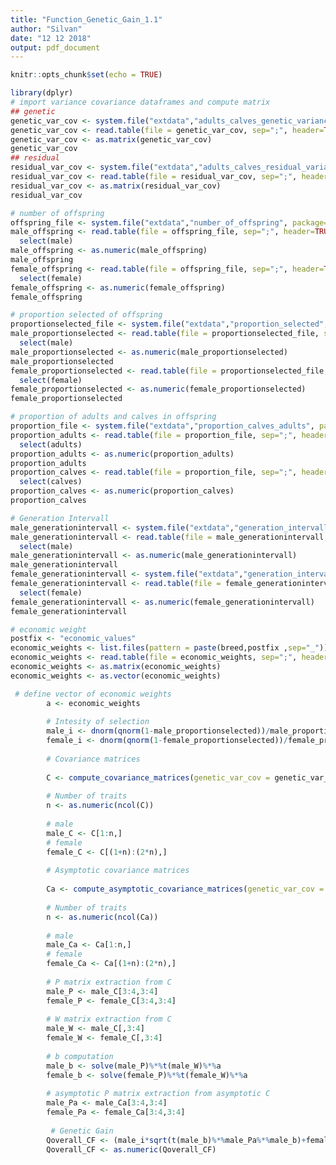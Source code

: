 ```yaml
---
title: "Function_Genetic_Gain_1.1"
author: "Silvan"
date: "12 12 2018"
output: pdf_document
---
```


```r
knitr::opts_chunk$set(echo = TRUE)
```

```r

library(dplyr)
# import variance covariance dataframes and compute matrix
## genetic
genetic_var_cov <- system.file("extdata","adults_calves_genetic_variances_covariances", package="Exemplary")
genetic_var_cov <- read.table(file = genetic_var_cov, sep=";", header=TRUE)
genetic_var_cov <- as.matrix(genetic_var_cov)
genetic_var_cov
## residual
residual_var_cov <- system.file("extdata","adults_calves_residual_variances_covariances", package="Exemplary")
residual_var_cov <- read.table(file = residual_var_cov, sep=";", header=TRUE)
residual_var_cov <- as.matrix(residual_var_cov)
residual_var_cov

# number of offspring
offspring_file <- system.file("extdata","number_of_offspring", package="Exemplary")
male_offspring <- read.table(file = offspring_file, sep=";", header=TRUE) %>%
  select(male)
male_offspring <- as.numeric(male_offspring)
male_offspring
female_offspring <- read.table(file = offspring_file, sep=";", header=TRUE) %>%
  select(female)
female_offspring <- as.numeric(female_offspring)
female_offspring

# proportion selected of offspring
proportionselected_file <- system.file("extdata","proportion_selected", package="Exemplary")
male_proportionselected <- read.table(file = proportionselected_file, sep=";", header=TRUE) %>%
  select(male)
male_proportionselected <- as.numeric(male_proportionselected)
male_proportionselected
female_proportionselected <- read.table(file = proportionselected_file, sep=";", header=TRUE) %>%
  select(female)
female_proportionselected <- as.numeric(female_proportionselected)
female_proportionselected

# proportion of adults and calves in offspring
proportion_file <- system.file("extdata","proportion_calves_adults", package="Exemplary")
proportion_adults <- read.table(file = proportion_file, sep=";", header=TRUE) %>%
  select(adults)
proportion_adults <- as.numeric(proportion_adults)
proportion_adults
proportion_calves <- read.table(file = proportion_file, sep=";", header=TRUE) %>%
  select(calves)
proportion_calves <- as.numeric(proportion_calves)
proportion_calves

# Generation Intervall
male_generationintervall <- system.file("extdata","generation_intervall", package="Exemplary")
male_generationintervall <- read.table(file = male_generationintervall, sep=";", header=TRUE) %>%
  select(male)
male_generationintervall <- as.numeric(male_generationintervall)
male_generationintervall
female_generationintervall <- system.file("extdata","generation_intervall", package="Exemplary")
female_generationintervall <- read.table(file = female_generationintervall, sep=";", header=TRUE) %>%
  select(female)
female_generationintervall <- as.numeric(female_generationintervall)
female_generationintervall
```


```r
# economic weight
postfix <- "economic_values"
economic_weights <- list.files(pattern = paste(breed,postfix ,sep="_"))
economic_weights <- read.table(file = economic_weights, sep=";", header=TRUE)
economic_weights <- as.matrix(economic_weights)
economic_weights <- as.vector(economic_weights)
```


```r
 # define vector of economic weights
        a <- economic_weights
        
        # Intesity of selection
        male_i <- dnorm(qnorm(1-male_proportionselected))/male_proportionselected
        female_i <- dnorm(qnorm(1-female_proportionselected))/female_proportionselected
        
        # Covariance matrices
        
        C <- compute_covariance_matrices(genetic_var_cov = genetic_var_cov, residual_var_cov = residual_var_cov, offspring = offspring, proportion_calves = proportion_calves, proportion_adults = proportion_adults,male_proportionselected = male_proportionselected,female_proportionselected = female_proportionselected) 
        
        # Number of traits
        n <- as.numeric(ncol(C))
        
        # male
        male_C <- C[1:n,]
        # female
        female_C <- C[(1+n):(2*n),]
        
        # Asymptotic covariance matrices
        
        Ca <- compute_asymptotic_covariance_matrices(genetic_var_cov = genetic_var_cov, residual_var_cov = residual_var_cov, offspring = offspring, proportion_calves = proportion_calves, proportion_adults = proportion_adults,male_proportionselected = male_proportionselected,female_proportionselected = female_proportionselected) 
        
        # Number of traits
        n <- as.numeric(ncol(Ca))
        
        # male
        male_Ca <- Ca[1:n,]
        # female
        female_Ca <- Ca[(1+n):(2*n),]
        
        # P matrix extraction from C
        male_P <- male_C[3:4,3:4]
        female_P <- female_C[3:4,3:4]
        
        # W matrix extraction from C
        male_W <- male_C[,3:4]
        female_W <- female_C[,3:4]
        
        # b computation
        male_b <- solve(male_P)%*%t(male_W)%*%a
        female_b <- solve(female_P)%*%t(female_W)%*%a
        
        # asymptotic P matrix extraction from asymptotic C
        male_Pa <- male_Ca[3:4,3:4]
        female_Pa <- female_Ca[3:4,3:4]
        
         # Genetic Gain
        Qoverall_CF <- (male_i*sqrt(t(male_b)%*%male_Pa%*%male_b)+female_i*sqrt(t(female_b)%*%female_Pa%*%female_b))/(male_generationintervall+female_generationintervall)
        Qoverall_CF <- as.numeric(Qoverall_CF)
```


